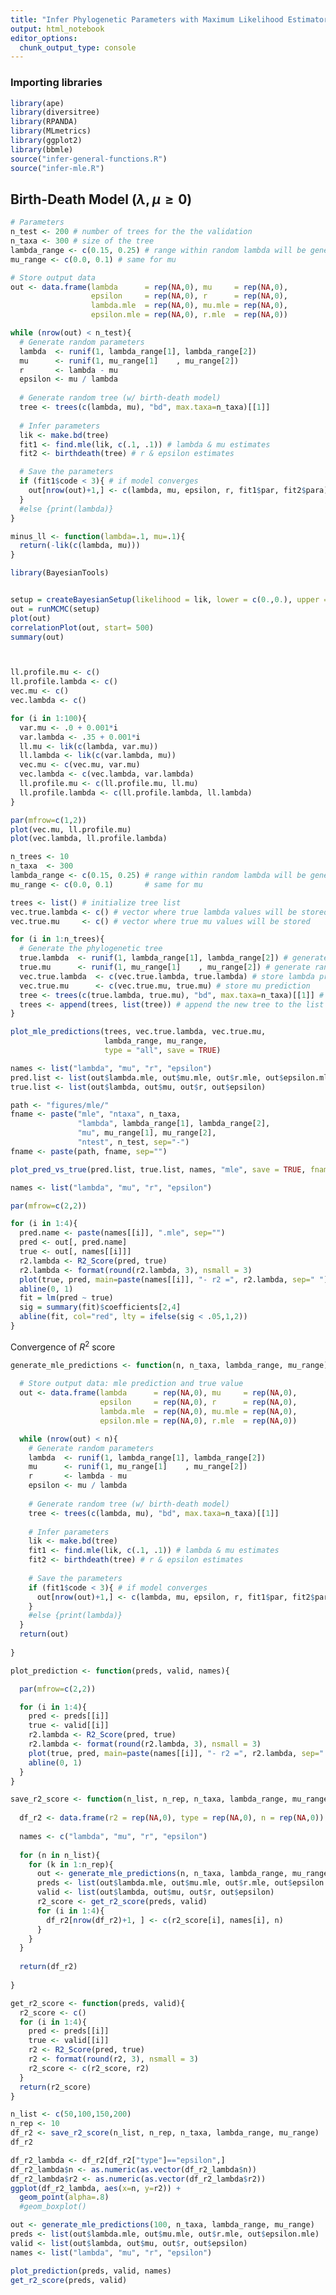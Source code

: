 ```yaml
---
title: "Infer Phylogenetic Parameters with Maximum Likelihood Estimator"
output: html_notebook
editor_options: 
  chunk_output_type: console
---
```



### Importing libraries 

```r
library(ape)
library(diversitree)
library(RPANDA)
library(MLmetrics)
library(ggplot2)
library(bbmle)
source("infer-general-functions.R")
source("infer-mle.R")
```


## Birth-Death Model ($\lambda , \mu \geq 0$)

```r

# Parameters  
n_test <- 200 # number of trees for the the validation
n_taxa <- 300 # size of the tree 
lambda_range <- c(0.15, 0.25) # range within random lambda will be generated 
mu_range <- c(0.0, 0.1) # same for mu

# Store output data 
out <- data.frame(lambda      = rep(NA,0), mu     = rep(NA,0),
                  epsilon     = rep(NA,0), r      = rep(NA,0),
                  lambda.mle  = rep(NA,0), mu.mle = rep(NA,0),
                  epsilon.mle = rep(NA,0), r.mle  = rep(NA,0)) 

while (nrow(out) < n_test){
  # Generate random parameters
  lambda  <- runif(1, lambda_range[1], lambda_range[2])
  mu      <- runif(1, mu_range[1]    , mu_range[2]) 
  r       <- lambda - mu
  epsilon <- mu / lambda 
  
  # Generate random tree (w/ birth-death model)
  tree <- trees(c(lambda, mu), "bd", max.taxa=n_taxa)[[1]]
  
  # Infer parameters 
  lik <- make.bd(tree)
  fit1 <- find.mle(lik, c(.1, .1)) # lambda & mu estimates 
  fit2 <- birthdeath(tree) # r & epsilon estimates 

  # Save the parameters
  if (fit1$code < 3){ # if model converges
    out[nrow(out)+1,] <- c(lambda, mu, epsilon, r, fit1$par, fit2$para)
  }
  #else {print(lambda)}
}
```


```r
minus_ll <- function(lambda=.1, mu=.1){
  return(-lik(c(lambda, mu)))
}

library(BayesianTools)


setup = createBayesianSetup(likelihood = lik, lower = c(0.,0.), upper = c(1,1), names = c("lambda", "mu"))
out = runMCMC(setup)
plot(out)
correlationPlot(out, start= 500)
summary(out)



ll.profile.mu <- c()
ll.profile.lambda <- c()
vec.mu <- c()
vec.lambda <- c()

for (i in 1:100){
  var.mu <- .0 + 0.001*i
  var.lambda <- .35 + 0.001*i
  ll.mu <- lik(c(lambda, var.mu))
  ll.lambda <- lik(c(var.lambda, mu))
  vec.mu <- c(vec.mu, var.mu)
  vec.lambda <- c(vec.lambda, var.lambda)
  ll.profile.mu <- c(ll.profile.mu, ll.mu)
  ll.profile.lambda <- c(ll.profile.lambda, ll.lambda)
}

par(mfrow=c(1,2))
plot(vec.mu, ll.profile.mu)
plot(vec.lambda, ll.profile.lambda)
```


```r
n_trees <- 10
n_taxa  <- 300
lambda_range <- c(0.15, 0.25) # range within random lambda will be generated 
mu_range <- c(0.0, 0.1)       # same for mu

trees <- list() # initialize tree list
vec.true.lambda <- c() # vector where true lambda values will be stored
vec.true.mu     <- c() # vector where true mu values will be stored 

for (i in 1:n_trees){
  # Generate the phylogenetic tree 
  true.lambda  <- runif(1, lambda_range[1], lambda_range[2]) # generate random lambda
  true.mu      <- runif(1, mu_range[1]    , mu_range[2]) # generate random mu
  vec.true.lambda  <- c(vec.true.lambda, true.lambda) # store lambda prediction
  vec.true.mu      <- c(vec.true.mu, true.mu) # store mu prediction 
  tree <- trees(c(true.lambda, true.mu), "bd", max.taxa=n_taxa)[[1]] # create the tree 
  trees <- append(trees, list(tree)) # append the new tree to the list 
}

plot_mle_predictions(trees, vec.true.lambda, vec.true.mu,
                     lambda_range, mu_range, 
                     type = "all", save = TRUE)

```


```r
names <- list("lambda", "mu", "r", "epsilon")
pred.list <- list(out$lambda.mle, out$mu.mle, out$r.mle, out$epsilon.mle)
true.list <- list(out$lambda, out$mu, out$r, out$epsilon)

path <- "figures/mle/"
fname <- paste("mle", "ntaxa", n_taxa,
               "lambda", lambda_range[1], lambda_range[2], 
               "mu", mu_range[1], mu_range[2],
               "ntest", n_test, sep="-")
fname <- paste(path, fname, sep="")

plot_pred_vs_true(pred.list, true.list, names, "mle", save = TRUE, fname = fname)
```



```r

names <- list("lambda", "mu", "r", "epsilon")

par(mfrow=c(2,2))

for (i in 1:4){
  pred.name <- paste(names[[i]], ".mle", sep="")
  pred <- out[, pred.name]
  true <- out[, names[[i]]]
  r2.lambda <- R2_Score(pred, true)
  r2.lambda <- format(round(r2.lambda, 3), nsmall = 3)
  plot(true, pred, main=paste(names[[i]], "- r2 =", r2.lambda, sep=" "))
  abline(0, 1)
  fit = lm(pred ~ true)
  sig = summary(fit)$coefficients[2,4]
  abline(fit, col="red", lty = ifelse(sig < .05,1,2))
}
```

Convergence of $R^2$ score 

```r
generate_mle_predictions <- function(n, n_taxa, lambda_range, mu_range){
  
  # Store output data: mle prediction and true value
  out <- data.frame(lambda      = rep(NA,0), mu     = rep(NA,0),
                    epsilon     = rep(NA,0), r      = rep(NA,0),
                    lambda.mle  = rep(NA,0), mu.mle = rep(NA,0),
                    epsilon.mle = rep(NA,0), r.mle  = rep(NA,0)) 

  while (nrow(out) < n){
    # Generate random parameters
    lambda  <- runif(1, lambda_range[1], lambda_range[2])
    mu      <- runif(1, mu_range[1]    , mu_range[2]) 
    r       <- lambda - mu
    epsilon <- mu / lambda 
    
    # Generate random tree (w/ birth-death model)
    tree <- trees(c(lambda, mu), "bd", max.taxa=n_taxa)[[1]]
    
    # Infer parameters 
    lik <- make.bd(tree)
    fit1 <- find.mle(lik, c(.1, .1)) # lambda & mu estimates 
    fit2 <- birthdeath(tree) # r & epsilon estimates 
  
    # Save the parameters
    if (fit1$code < 3){ # if model converges
      out[nrow(out)+1,] <- c(lambda, mu, epsilon, r, fit1$par, fit2$para)
    }
    #else {print(lambda)}
  }
  return(out)
  
}
```

```r
plot_prediction <- function(preds, valid, names){

  par(mfrow=c(2,2))

  for (i in 1:4){
    pred <- preds[[i]]
    true <- valid[[i]]
    r2.lambda <- R2_Score(pred, true)
    r2.lambda <- format(round(r2.lambda, 3), nsmall = 3)
    plot(true, pred, main=paste(names[[i]], "- r2 =", r2.lambda, sep=" "))
    abline(0, 1)
  }
}
```

```r
save_r2_score <- function(n_list, n_rep, n_taxa, lambda_range, mu_range){
  
  df_r2 <- data.frame(r2 = rep(NA,0), type = rep(NA,0), n = rep(NA,0)) 
  
  names <- c("lambda", "mu", "r", "epsilon")
  
  for (n in n_list){
    for (k in 1:n_rep){
      out <- generate_mle_predictions(n, n_taxa, lambda_range, mu_range)
      preds <- list(out$lambda.mle, out$mu.mle, out$r.mle, out$epsilon.mle)
      valid <- list(out$lambda, out$mu, out$r, out$epsilon)
      r2_score <- get_r2_score(preds, valid)
      for (i in 1:4){
        df_r2[nrow(df_r2)+1, ] <- c(r2_score[i], names[i], n)
      }
    }
  }
  
  return(df_r2)
  
}
```

```r
get_r2_score <- function(preds, valid){
  r2_score <- c()
  for (i in 1:4){
    pred <- preds[[i]]
    true <- valid[[i]]
    r2 <- R2_Score(pred, true)
    r2 <- format(round(r2, 3), nsmall = 3)
    r2_score <- c(r2_score, r2)
  }
  return(r2_score)
}
```

```r
n_list <- c(50,100,150,200)
n_rep <- 10
df_r2 <- save_r2_score(n_list, n_rep, n_taxa, lambda_range, mu_range)
df_r2
```

```r
df_r2_lambda <- df_r2[df_r2["type"]=="epsilon",]
df_r2_lambda$n <- as.numeric(as.vector(df_r2_lambda$n))
df_r2_lambda$r2 <- as.numeric(as.vector(df_r2_lambda$r2))
ggplot(df_r2_lambda, aes(x=n, y=r2)) + 
  geom_point(alpha=.8)
  #geom_boxplot() 
```



```r
out <- generate_mle_predictions(100, n_taxa, lambda_range, mu_range)
preds <- list(out$lambda.mle, out$mu.mle, out$r.mle, out$epsilon.mle)
valid <- list(out$lambda, out$mu, out$r, out$epsilon)
names <- list("lambda", "mu", "r", "epsilon")

plot_prediction(preds, valid, names)
get_r2_score(preds, valid)
```

